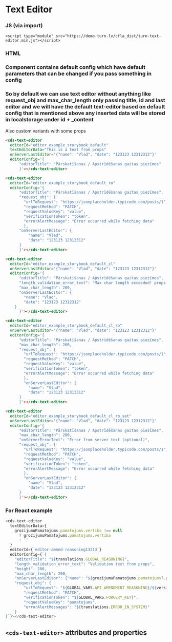 
# Text Editor

### JS (via import)

```imoprt
<script type="module" src="https://demo.turn.lv/cfla_dist/turn-text-editor.min.js"></script>
```

### HTML

### Component contains default config which have default parameters that can be changed if you pass something in config

### So by default we can use text editor without anything like request_obj and max_char_length only passing title, id and last editor and we will have the default text-editor based on default config that is mentioned above any inserted data will be stored in localstorage under id + \_content

Also custom variants with some props

```html
<cds-text-editor
  editorId="editor_example_storybook_default"
  textEditorData="This is a text from props"
  onServerLastEditor='{"name": "Vlad", "date": "123123 12312312"}'
  editorConfig='{
      "editorTitle": "Pārskatīšanas / Apstrīdēšanas gaitas piezīmes"
      }'></cds-text-editor>

<cds-text-editor
  editorId="editor_example_storybook_default_ro"
  editorConfig='{
      "editorTitle": "Pārskatīšanas / Apstrīdēšanas gaitas piezīmes",
      "request_obj": {
        "urlToRequest": "https://jsonplaceholder.typicode.com/posts/1",
        "requestMethod": "PATCH",
        "requestValueKey": "value",
        "verificationToken": "token",
        "errorAlertMessage": "Error occurred while fetching data"
        },
      "onServerLastEditor": {
          "name": "Vlad",
          "date": "123123 12312312"
      }
      }'></cds-text-editor>

<cds-text-editor
  editorId="editor_example_storybook_default_cl"
  onServerLastEditor='{"name": "Vlad", "date": "123123 12312312"}'
  editorConfig='{
      "editorTitle": "Pārskatīšanas / Apstrīdēšanas gaitas piezīmes",
      "length_validation_error_text": "Max char length exceeded! props text",
      "max_char_length": 200,
      "onServerLastEditor": {
        "name": "Vlad",
        "date": "123123 12312312"
    }
      }'></cds-text-editor>

<cds-text-editor
  editorId="editor_example_storybook_default_cl_ro"
  onServerLastEditor='{"name": "Vlad", "date": "123123 12312312"}'
  editorConfig='{
      "editorTitle": "Pārskatīšanas / Apstrīdēšanas gaitas piezīmes",
      "max_char_length": 200,
      "request_obj": {
        "urlToRequest": "https://jsonplaceholder.typicode.com/posts/1",
        "requestMethod": "PATCH",
        "requestValueKey": "value",
        "verificationToken": "token",
        "errorAlertMessage": "Error occurred while fetching data"
        },
        "onServerLastEditor": {
          "name": "Vlad",
          "date": "123123 12312312"
      }
      }'></cds-text-editor>

<cds-text-editor
  editorId="editor_example_storybook_default_cl_ro_set"
  onServerLastEditor='{"name": "Vlad", "date": "123123 12312312"}'
  editorConfig='{
      "editorTitle": "Pārskatīšanas / Apstrīdēšanas gaitas piezīmes",
      "max_char_length": 200,
      "onServerErrorText": "Error from server text (optional)",
      "request_obj": {
        "urlToRequest": "https://jsonplaceholder.typicode.com/posts/1",
        "requestMethod": "PATCH",
        "requestValueKey": "value",
        "verificationToken": "token",
        "errorAlertMessage": "Error occurred while fetching data"
        },
        "onServerLastEditor": {
          "name": "Vlad",
          "date": "123123 12312312"
      }
      }'></cds-text-editor>
```

### For React example

```js
<cds-text-editor
  textEditorData={
    grozijumuPamatojums.pamatojums.vertiba !== null
      ? grozijumuPamatojums.pamatojums.vertiba
      : ''
  }
  editorId={`editor-amend-reasoning13213`}
  editorConfig={`{
    "editorTitle": "${translations.GLOBAL_REASONING}",
    "length_validation_error_text": "Validation text from props",
    "height": 200,
    "max_char_length": 200,
    "onServerLastEditor": {"name": "${grozijumuPamatojums.pamatojums?.pedejaisLabotajs?.vardsUzvards}", "date": "${grozijumuPamatojums.pamatojums?.pedejaisLabotajs?.pedejaisDarbibuDatums}"},
    "request_obj": {
        "urlToRequest": "${GLOBAL_VARS.API_AMENDMENT_REASONING}/${versionId}",
        "requestMethod": "PATCH",
        "verificationToken": "${GLOBAL_VARS.FORGERY_KEY}",
        "requestValueKey": "pamatojums",
        "errorAlertMessages": "${translations.ERROR_IN_SYSTEM}"
    }
}`}></cds-text-editor>
```

## `<cds-text-editor>` attributes and properties

<Props of="cds-text-editor" />
